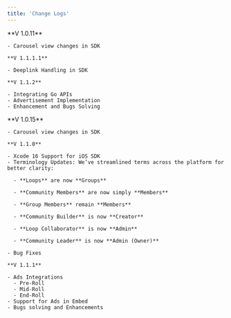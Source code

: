 ```yaml
---
title: 'Change Logs'
---
```


<Tabs>
  <Tab title="Android">
    **V 1.0.11**

    - Carousel view changes in SDK

    **V 1.1.1.1**

    - Deeplink Handling in SDK

    **V 1.1.2**

    - Integrating Go APIs
    - Advertisement Implementation
    - Enhancement and Bugs Solving 
  </Tab>
  <Tab title="iOS">
    **V 1.0.15**

    - Carousel view changes in SDK

    **V 1.1.0**

    - Xcode 16 Support for iOS SDK
    - Terminology Updates: We’ve streamlined terms across the platform for better clarity:

      - **Loops** are now **Groups**

      - **Community Members** are now simply **Members**

      - **Group Members** remain **Members**

      - **Community Builder** is now **Creator**

      - **Loop Collaborator** is now **Admin**

      - **Community Leader** is now **Admin (Owner)**

    - Bug Fixes  

    **V 1.1.1**

    - Ads Integrations 
      - Pre-Roll 
      - Mid-Roll
      - End-Roll
    - Support for Ads in Embed
    - Bugs solving and Enhancements
  </Tab>
</Tabs>
